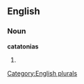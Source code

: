 ==English==

===Noun===
'''catatonias'''

# {{plural of|[[catatonia]]}}

[[Category:English plurals]]